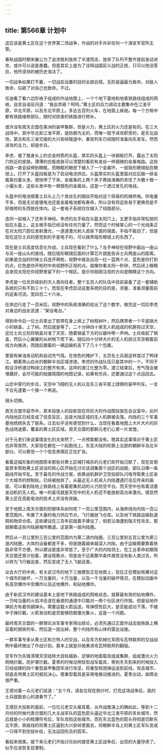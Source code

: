 ```yaml
---
---
---
```

title: 第566章 计划中
---



这应该是黄土区在这个世界第二场战争，作战的对手并非任何一个演变军官所主管。

春秋战国时期宋襄公为了追求胜利放弃了半渡而击，放弃了队列不整齐提前发动进攻，或许可以说是愚蠢。但是其实上是为了诠释战国前义战的正统，只可以他没答应，他所坚持的被历史淘汰了。

一切战争如果打不赢，一切战前设置的目的全部白搭。无形装逼最为致命，对敌人致命，玩砸了对自己也致命。不过。

任迪看了看六边形格子组成的作战地图上，一个个地下基地和地表铁路线组成的网络，自言自语反问道：“我会弄砸？呵呵。”黄土区的兵力调动主要集中在江淮平原，华北平原，以及东北平原上。多达五百列火车，在地面上疾驰。每一个方格中都有铁路维修部队，随时对损害的铁路进行修补。

或许没有周天合盟在美洲的装甲集群，但是火力，黄土区的火力还是有的。在三大战场中，其中华北和江淮平原，是防御为主的，而唯一赋予进攻职责的，是东北战场，蒙古和东三省交接的大兴安岭隧道中，重型列车已经随时准备向东发车。然而进攻的主力，却是步兵。

李虎，推了推身头上的合金材质的头盔，厚实的头盔上一块钢板打开。露出了太阳穴附近的皮肤。薄薄的白皙皮肤可以清楚的看到有发丝一样细微的金属电路。这些线路一直会延伸到眼眶。而眼眶的眼皮下植入了一个金属环，一层隐形眼镜贴在眼球上。打开了头盔挡板是为了启动电流供应。头盔厚实的头盔里面对应后脑一排金属条扫着头发，很快停了下来，金属条的上两个夹子靠拢准确的夹住了大概十根一小撮头发，这些头发中有一根银色的金属丝。这是一个透过发孔的电线。

头盔中的电池顺着士兵头上几个发丝孔的细丝开始对这个简易的机械供电。供电量不多，但是无论是锂电池还是金属电池都有寿命，所以没有将这些易于更换但是不好维修的东西放在体内。这一套电子系统仅仅植入了线路部分。

连同一起植入了还有手神经。李虎的左手贴在头盔太阳穴上，五更手指非常松弛的贴在头盔上，这五根手指已经没有任何力量了。然而这个时候掌心的一个光线条正在对太阳穴部位发射激光，一道道激光射入皮肤下面的镜面，手指不能动了，但是现在这位士兵的感觉到的手是电子的，可以拨弄隐形眼镜上的东西了。

现在是士兵高度信息化作战，士兵现在看到了什么？左手神经在视野中画出一座山与另一座山头的直线，随后隐形眼镜后面的计算芯片就能告诉士兵两座山的距离。如果是交战的时候士兵连开两枪，视野中就会出现一红一蓝两个点，蓝色是你打到的点，红色是你开枪时中央视野所正视的点。就像你看太阳一秒钟，然后闭上眼睛会发现太阳在你视野里留下的一个暗区。提示你刚刚注视的方向是眼睛这个方向。

李虎是一位优异级别的次人类向往者。整个五百人的队伍中目前装备了这一套辅助系统的只有不到三十个。而现在李虎启动这套系统的目的是，测量，准备测量面前的这条河流。宽四百二十六米。

在岸边行走了一百米后，视野中的系统准确的给出了这个数字。做完这一切后李虎对身边的战友说道：“架设电台。”

得到命令后一位士兵拿出了胶带在身上绑上了树枝树叶，然后携带者一个平底锅大小的锅盖，上了树。然后就是等了。二十分钟四十架无人机组成的机群掠过天空，这位士兵立刻将锅盖对准了天空，随着锅盖下方的仪器咔嚓一声响。士兵收起了锅盖，然后小心翼翼的从树梢下爬下来。随后四十分钟大片的无人机掠过天空朝着前线方向推进，而随后跟着的一辆运输机丢下了几十个包裹。

里面有柴油发动机和自动充气筏。在夜色的掩护下，五百名士兵就这样度过了鸭绿江。朝着黑山白水的朝鲜半岛区域渗透。李虎的作战队伍只是其中的一个。不同于假设浮桥渡过鸭绿江的整齐有序。这样的渡江化整为零。渡江结束后，充气筏会被埋藏好，会尽可能的拍摄周围的地图记录。如果有伤兵，还要通过这个点运回去。

山峦中穿行的步兵，天空中飞翔的无人机以及东三省平原上铿锵的装甲列车。一言不合先逮着一个揍一个再说。

镜头切换。

周天合盟华庭市中，原本投放人的投影现在将巨大的作战图投放在会议室中。此时内陆地区已经变成了信息盲区，巡查大陆区域的无人机群被击落。内陆的三个军事基地统统失去了联系。过去似乎没有感觉到什么，当现在看着地图上大片大片的灰色战场迷雾。覆盖的黄土区区域。周天合盟的那群元老们心里一片发憷。

对于元老们来说事情变化的太突然了，一点预案都没有。嗯其实这事情对于黄土区也非常突然。大家现在都在一个起跑线上。东亚大陆的轮廓上北部的朝鲜半岛北半部分。可以察觉一个个信息黑障区正在扩张。

看着这幅形象的地图原本那些对黄土区喊打喊杀的元老们却开始沉默了，现在反倒是原本帮助黄土区说话的核心区开始在讨论该调集那个战区的战舰，部队沿哪一条路线开始平乱。至于最先的作战方案，依靠战机群护卫空投部队闪电夺取黄土区各个大城市的控制权。已经被抛弃了，从最近无人机进入内陆遭遇打击后传来的画面，可以看到陆地上铁路线上有着密集机动的火力防空平台。而天空中也有着活塞发动机的无人机。唯一的喜讯就是天空中的无人机还不能放射高功率激光。很显然黄土区在高能电池的技术上并没有突破。

至于地图上周天合盟的防御体系如何呢？一百公里范围内，从海岸线向内陆一百公里范围内，布置了大量的电力供应节点，飞行器放飞仓库。以及地下铁路运输轨道网和物资仓库。这些建设在三百年前就着手建设了，倘若沿海遭到毁灭性攻击，那就朝着这些内陆避难所撤退。这是第一层内陆圈。

然后从一百公里到三百公里的范围内为第二道内陆圈，三百公里到五百公里为第三道内陆圈，大体的设备都差不多，但是随着越来越深入内陆，由于运输需要靠着铁路非常不方便，所以建设密度非常低了。至于广大的内陆领土，在工业革命初期周天合盟还曾计划着，建设观察点，但是由于远离繁华条件艰苦没有新人类过去，所以转为飞行器巡查，然后变成了无人飞艇巡查。

议会大厅的中央，有关武汉市的地下三维模型正在地图上，现在正在模拟核爆对这个城市的破坏，一万当量的，十万当量，以及一千当量的破坏情况，在模拟动画中有高空爆炸中空爆炸以及近地爆炸，和钻地爆炸。

由于新武汉市的建设基本上是地下铁路组成的网格状态。就算最有效的钻地爆炸，一万吨当量的火焰冲击波在垂直的通道中只能对一两个社区进行炸毁。但是钻地炸弹前方有着钨钢弹头。需要运载火箭运送，导弹惯性巨大，是否能成功下落，不被中子弹拦截，火箭发动机是否能够防御激光集火，这是一个问题。

最终周天合盟的一群理论派军事专家得出结论，必须先通过正面作战击毁铁路上横亘着的钢铁列车，然后逐一拔出掉，整个内陆所有山体的雷达设施。

一群军事专家从黄土区和兰特人的交战，以及军方机械化军团与瓦特联邦的交战战例中最终做出了作战计划。基本上就是孙驰勇进攻瓦特联邦的翻版。

空军作为先锋清理天空祛除大目标威胁，足够的地面载具组成集群，组成激光火力网络拦截，防护罩拦截。夏季的时候动用轻型战车载具，等到冬天到来的时候投入已经组建的四个重型装甲集团军进行攻坚，将重型核炮弹运送到前线，攻击城市，彻底击垮黄土区的抵抗决心。嗯重型载具是采用电推动推进的。夏季出动，故障会很严重。

王德对着一众元老们说道：“五个月，请各位现在倒计时，打完这场战争后，我的士兵就能安心的渡春节了。”

王德巨大投影的面前，一位位元老交头接耳着，从作战推演上的确如此，等到十二月份的时候代表合盟的几大主战军队的蓝色箭头逼近华北江淮平原的多处城市，然后就是小小的核爆符号后，军队攻陷这些城市。而在东北蓝色的箭头将彻底切断东北平原，铁路线的将黄土区逼到大兴安岭里面去，将朝鲜半岛上的黄土区军队变成一只得不到空投补给，无法运回伤员的孤军。

看起来很美。接下来元老们开始讨论如何接受黄土区战争后，出现的大量俘虏了。似乎应该恢复奴隶制。